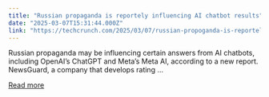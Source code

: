 ```yaml
---
title: "Russian propaganda is reportely influencing AI chatbot results"
date: "2025-03-07T15:31:44.000Z"
link: "https://techcrunch.com/2025/03/07/russian-propoganda-is-reportely-influencing-ai-chatbot-results/"
---
```


Russian propaganda may be influencing certain answers from AI chatbots, including OpenAI&#8217;s ChatGPT and Meta&#8217;s Meta AI, according to a new report. NewsGuard, a company that develops rating ...

[Read more](https://techcrunch.com/2025/03/07/russian-propoganda-is-reportely-influencing-ai-chatbot-results/)
